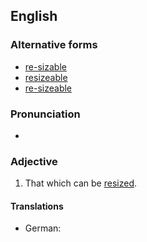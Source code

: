 ==English==

===Alternative forms===
* [[re-sizable]] {{qualifier|more formal}}
* [[resizeable]] {{qualifier|UK}}
* [[re-sizeable]] {{qualifier|UK}}

===Pronunciation===
* {{hyphenation|re|si|za|ble|lang=en}}

===Adjective===
{{en-adj}}

# {{context|computing|lang=en}} That which can be [[resized]].

====Translations====
{{trans-top|computing: able to be resized}}
* German: {{t|de|größenveränderbar}}
{{trans-mid}}
{{trans-bottom}}